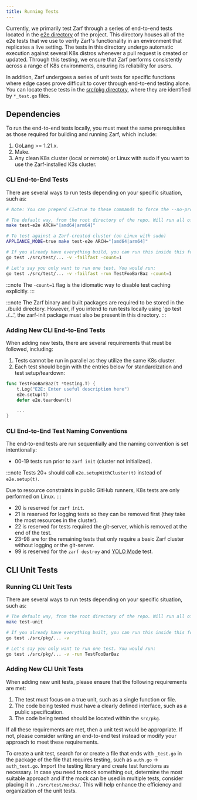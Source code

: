 ```yaml
---
title: Running Tests
---
```


Currently, we primarily test Zarf through a series of end-to-end tests located in the [e2e directory](https://github.com/defenseunicorns/zarf/tree/main/src/test/e2e) of the project. This directory houses all of the e2e tests that we use to verify Zarf's functionality in an environment that replicates a live setting. The tests in this directory undergo automatic execution against several K8s distros whenever a pull request is created or updated. Through this testing, we ensure that Zarf performs consistently across a range of K8s environments, ensuring its reliability for users.

In addition, Zarf undergoes a series of unit tests for specific functions where edge cases prove difficult to cover through end-to-end testing alone. You can locate these tests in the [src/pkg directory](https://github.com/defenseunicorns/zarf/tree/main/src/pkg), where they are identified by `*_test.go` files.

## Dependencies

To run the end-to-end tests locally, you must meet the same prerequisites as those required for building and running Zarf, which include:

1. GoLang >= 1.21.x.
2. Make.
3. Any clean K8s cluster (local or remote) or Linux with sudo if you want to use the Zarf-installed K3s cluster.

### CLI End-to-End Tests

There are several ways to run tests depending on your specific situation, such as:

``` bash
# Note: You can prepend CI=true to these commands to force the --no-progress flag like CI does

# The default way, from the root directory of the repo. Will run all of the tests against your chosen k8s distro. Will automatically build any binary dependencies that don't already exist.
make test-e2e ARCH="[amd64|arm64]"

# To test against a Zarf-created cluster (on Linux with sudo)
APPLIANCE_MODE=true make test-e2e ARCH="[amd64|arm64]"

# If you already have everything build, you can run this inside this folder. This lets you customize the test run.
go test ./src/test/... -v -failfast -count=1

# Let's say you only want to run one test. You would run:
go test ./src/test/... -v -failfast -run TestFooBarBaz -count=1
```

:::note
The `-count=1` flag is the idiomatic way to disable
test caching explicitly.
:::

:::note
The Zarf binary and built packages are required to be stored in the ./build directory. However, if you intend to run tests locally using 'go test ./...', the zarf-init package must also be present in this directory.
:::

### Adding New CLI End-to-End Tests

When adding new tests, there are several requirements that must be followed, including:

1. Tests cannot be run in parallel as they utilize the same K8s cluster.
2. Each test should begin with the entries below for standardization and test setup/teardown:

```go
func TestFooBarBaz(t *testing.T) {
    t.Log("E2E: Enter useful description here")
    e2e.setup(t)
    defer e2e.teardown(t)

    ...
}
```

### CLI End-to-End Test Naming Conventions

The end-to-end tests are run sequentially and the naming convention is set intentionally:

- 00-19 tests run prior to `zarf init` (cluster not initialized).

:::note
Tests 20+ should call `e2e.setupWithCluster(t)` instead of `e2e.setup(t)`.

Due to resource constraints in public GitHub runners, K8s tests are only performed on Linux.
:::

- 20 is reserved for `zarf init`.
- 21 is reserved for logging tests so they can be removed first (they take the most resources in the cluster).
- 22 is reserved for tests required the git-server, which is removed at the end of the test.
- 23-98 are for the remaining tests that only require a basic Zarf cluster without logging or the git-server.
- 99 is reserved for the `zarf destroy` and [YOLO Mode](/ref/examples/yolo/) test.

## CLI Unit Tests

### Running CLI Unit Tests

There are several ways to run tests depending on your specific situation, such as:

``` bash
# The default way, from the root directory of the repo. Will run all of the unit tests that are currently defined.
make test-unit

# If you already have everything built, you can run this inside this folder. This lets you customize the test run.
go test ./src/pkg/... -v

# Let's say you only want to run one test. You would run:
go test ./src/pkg/... -v -run TestFooBarBaz
```

### Adding New CLI Unit Tests

When adding new unit tests, please ensure that the following requirements are met:

1. The test must focus on a true unit, such as a single function or file.
2. The code being tested must have a clearly defined interface, such as a public specification.
3. The code being tested should be located within the `src/pkg`.

If all these requirements are met, then a unit test would be appropriate. If not, please consider writing an end-to-end test instead or modify your approach to meet these requirements.

To create a unit test, search for or create a file that ends with `_test.go` in the package of the file that requires testing, such as `auth.go` -> `auth_test.go`. Import the testing library and create test functions as necessary. In case you need to mock something out, determine the most suitable approach and if the mock can be used in multiple tests, consider placing it in  `./src/test/mocks/`. This will help enhance the efficiency and organization of the unit tests.
